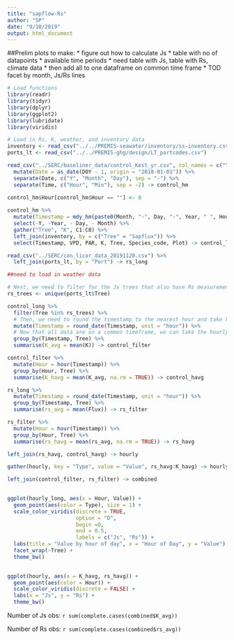 ```yaml
---
title: "sapflow-Rs"
author: "SP"
date: "9/10/2019"
output: html_document
---
```


##Prelim plots to make:
* figure out how to calculate Js
* table with no of datapoints
* available time periods
* need table with Js, table with Rs, climate data
* then add all to one dataframe on common time frame
* TOD facet by month, Js/Rs lines

```r
# Load functions
library(readr)
library(tidyr)
library(dplyr)
library(ggplot2)
library(lubridate)
library(viridis)

```

```r
# Load in Rs, K, weather, and inventory data
inventory <- read_csv("../../PREMIS-seawater/inventory/ss-inventory.csv")
ports_lt <- read_csv("../../PREMIS-ghg/design/LT_portcodes.csv")

read_csv("../SERC/baseliner_data/control_Kest_yr.csv", col_names = c("Year", "DOY","Time","VPD", "PAR", "C1", "C2", "C3", "C4", "C5", "C6", "C7", "C8")) %>% 
  mutate(Date = as_date(DOY - 1, origin = "2018-01-01")) %>% 
  separate(Date, c("Y", "Month", "Day"), sep = "-") %>% 
  separate(Time, c("Hour", "Min"), sep = -2) -> control_hm
  
control_hm$Hour[control_hm$Hour == ""] <- 0

control_hm %>% 
  mutate(Timestamp = mdy_hm(paste0(Month, "-", Day, "-", Year, " ", Hour, ":", Min))) %>%
  select(-Y, -Year, - Day, - Month) %>% 
  gather("Tree", "K", C1:C8) %>% 
  left_join(inventory, by = c("Tree" = "Sapflux")) %>% 
  select(Timestamp, VPD, PAR, K, Tree, Species_code, Plot) -> control_long

read_csv("../SERC/con_licor_data_20191120.csv") %>%
  left_join(ports_lt, by = "Port") -> rs_long

##need to load in weather data

```

```r
# Next, we need to filter for the Js trees that also have Rs measurements
rs_trees <- unique(ports_lt$Tree)

control_long %>% 
  filter(Tree %in% rs_trees) %>% 
  # Then, we need to round the timestamp to the nearest hour and take hourly averages
  mutate(Timestamp = round_date(Timestamp, unit = "hour")) %>% 
  # Now that all data are on a common timeframe, we can take the hourly mean of each dataset
  group_by(Timestamp, Tree) %>% 
  summarise(K_avg = mean(K)) -> control_filter

control_filter %>% 
  mutate(Hour = hour(Timestamp)) %>% 
  group_by(Hour, Tree) %>% 
  summarise(K_havg = mean(K_avg, na.rm = TRUE)) -> control_havg

rs_long %>% 
  mutate(Timestamp = round_date(Timestamp, unit = "hour")) %>% 
  group_by(Timestamp, Tree) %>% 
  summarise(rs_avg = mean(Flux)) -> rs_filter

rs_filter %>% 
  mutate(Hour = hour(Timestamp)) %>% 
  group_by(Hour, Tree) %>% 
  summarise(rs_havg = mean(rs_avg, na.rm = TRUE)) -> rs_havg

left_join(rs_havg, control_havg) -> hourly

gather(hourly, key = "Type", value = "Value", rs_havg:K_havg) -> hourly_long

left_join(control_filter, rs_filter) -> combined
  
```

```r
ggplot(hourly_long, aes(x = Hour, Value)) +
  geom_point(aes(color = Type), size = 1) +
  scale_color_viridis(discrete = TRUE, 
                      option = "D", 
                      begin =0, 
                      end = 0.5,
                      labels = c("Js", "Rs")) +
  labs(title = "Value by hour of day", x = "Hour of Day", y = "Value") +
  facet_wrap(~Tree) + 
  theme_bw()
  
```

```r
ggplot(hourly, aes(x = K_havg, rs_havg)) +
  geom_point(aes(color = Hour)) +
  scale_color_viridis(discrete = FALSE) +
  labs(x = "Js", y = "Rs") +
  theme_bw()

```


Number of Js obs: `r sum(complete.cases(combined$K_avg))`

Number of Rs obs: `r sum(complete.cases(combined$rs_avg))`


